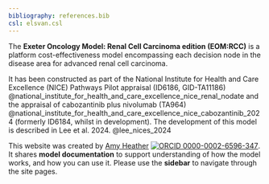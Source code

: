 ```yaml
---
bibliography: references.bib
csl: elsvan.csl
---
```


The **Exeter Oncology Model: Renal Cell Carcinoma edition (EOM:RCC)** is a platform cost-effectiveness model encompassing each decision node in the disease area for advanced renal cell carcinoma.

It has been constructed as part of the National Institute for Health and Care Excellence (NICE) Pathways Pilot appraisal (ID6186, GID-TA11186) @national_institute_for_health_and_care_excellence_nice_renal_nodate and the appraisal of cabozantinib plus nivolumab (TA964) @national_institute_for_health_and_care_excellence_nice_cabozantinib_2024 (formerly ID6184, whilst in development). The development of this model is described in Lee et al. 2024. @lee_nices_2024

This website was created by [Amy Heather](https://github.com/amyheather) [![ORCID 0000-0002-6596-347](../images/ORCIDiD_icon16x16.png)](https://orcid.org/0000-0002-6596-3479). It shares **model documentation** to support understanding of how the model works, and how you can use it. Please use the **sidebar** to navigate through the site pages.